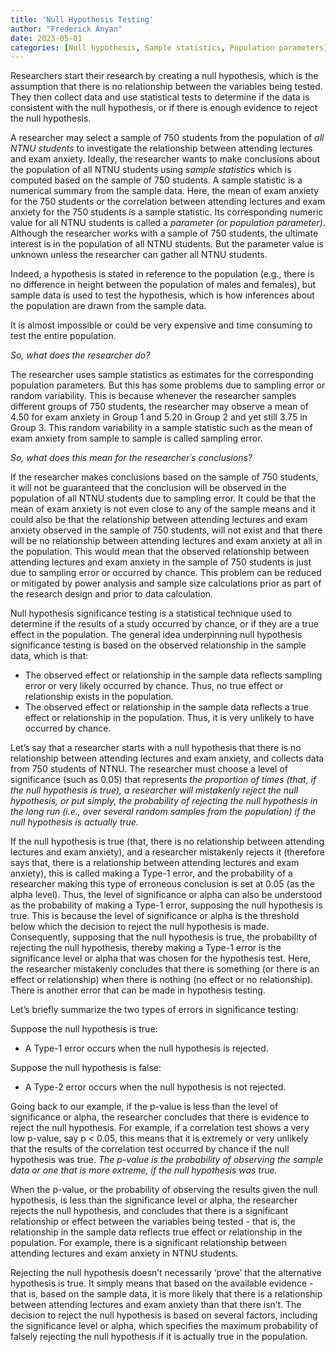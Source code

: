 ```yaml
---
title: 'Null Hypothesis Testing'
author: "Frederick Anyan"
date: 2023-05-01
categories: [Null hypothesis, Sample statistics, Population parameters]
---
```


Researchers start their research by creating a null hypothesis, which is the assumption that there is no relationship between the variables being tested. They then collect data and use statistical tests to determine if the data is consistent with the null hypothesis, or if there is enough evidence to reject the null hypothesis. 

A researcher may select a sample of 750 students from the population of _all NTNU students_ to investigate the relationship between attending lectures and exam anxiety. Ideally, the researcher wants to make conclusions about the population of all NTNU students using _sample statistics_ which is computed based on the sample of 750 students. A sample statistic is a numerical summary from the sample data. Here, the mean of exam anxiety for the 750 students or the correlation between attending lectures and exam anxiety for the 750 students is a sample statistic. Its corresponding numeric value for all NTNU students is called a _parameter (or population parameter)_. Although the researcher works with a sample of 750 students, the ultimate interest is in the population of all NTNU students. But the parameter value is unknown unless the researcher can gather all NTNU students. 

Indeed, a hypothesis is stated in reference to the population (e.g., there is no difference in height between the population of males and females), but sample data is used to test the hypothesis, which is how inferences about the population are drawn from the sample data. 

It is almost impossible or could be very expensive and time consuming to test the entire population.

_So, what does the researcher do?_

The researcher uses sample statistics as estimates for the corresponding population parameters. But this has some problems due to sampling error or random variability. This is because whenever the researcher samples different groups of 750 students, the researcher may observe a mean of 4.50 for exam anxiety in Group 1 and 5.20 in Group 2 and yet still 3.75 in Group 3. This random variability in a sample statistic such as the mean of exam anxiety from sample to sample is called sampling error. 

_So, what does this mean for the researcher´s conclusions?_

If the researcher makes conclusions based on the sample of 750 students, it will not be guaranteed that the conclusion will be observed in the population of all NTNU students due to sampling error. It could be that the mean of exam anxiety is not even close to any of the sample means and it could also be that the relationship between attending lectures and exam anxiety observed in the sample of 750 students, will not exist and that there will be no relationship between attending lectures and exam anxiety at all in the population. This would mean that the observed relationship between attending lectures and exam anxiety in the sample of 750 students is just due to sampling error or occurred by chance. This problem can be reduced or mitigated by power analysis and sample size calculations prior as part of the research design and prior to data calculation. 

Null hypothesis significance testing is a statistical technique used to determine if the results of a study occurred by chance, or if they are a true effect in the population. The general idea underpinning null hypothesis significance testing is based on the observed relationship in the sample data, which is that:

<ul>
  <li>The observed effect or relationship in the sample data reflects sampling error or very likely occurred by chance. Thus, no true effect or relationship exists in the population.</li>
  <li>The observed effect or relationship in the sample data reflects a true effect or relationship in the population. Thus, it is very unlikely to have occurred by chance.</li> 
</ul>

Let's say that a researcher starts with a null hypothesis that there is no relationship between attending lectures and exam anxiety, and collects data from 750 students of NTNU. The researcher must choose a level of significance (such as 0.05) that represents _the proportion of times (that, if the null hypothesis is true), a researcher will mistakenly reject the null hypothesis, or put simply, the probability of rejecting the null hypothesis in the long run (i.e., over several random samples from the population) if the null hypothesis is actually true._

If the null hypothesis is true (that, there is no relationship between attending lectures and exam anxiety), and a researcher mistakenly rejects it (therefore says that, there is a relationship between attending lectures and exam anxiety), this is called making a Type-1 error, and the probability of a researcher making this type of erroneous conclusion is set at 0.05 (as the alpha level).  Thus, the level of significance or alpha can also be understood as the probability of making a Type-1 error, supposing the null hypothesis is true. This is because the level of significance or alpha is the threshold below which the decision to reject the null hypothesis is made. Consequently, supposing that the null hypothesis is true, the probability of rejecting the null hypothesis, thereby making a Type-1 error is the significance level or alpha that was chosen for the hypothesis test. Here, the researcher mistakenly concludes that there is something (or there is an effect or relationship) when there is nothing (no effect or no relationship). There is another error that can be made in hypothesis testing. 

Let's briefly summarize the two types of errors in significance testing:

Suppose the null hypothesis is true:
<ul>
  <li> A Type-1 error occurs when the null hypothesis is rejected.</li>
</ul>

Suppose the null hypothesis is false:
<ul>
  <li> A Type-2 error occurs when the null hypothesis is not rejected.</li> 
</ul>

Going back to our example, if the p-value is less than the level of significance or alpha, the researcher concludes that there is evidence to reject the null hypothesis. For example, if a correlation test shows a very low p-value, say p < 0.05, this means that it is extremely or very unlikely that the results of the correlation test occurred by chance if the null hypothesis was true. _The p-value is the probability of observing the sample data or one that is more extreme, if the null hypothesis was true._ 

When the p-value, or the probability of observing the results given the null hypothesis, is less than the significance level or alpha, the researcher rejects the null hypothesis, and concludes that there is a significant relationship or effect between the variables being tested - that is, the relationship in the sample data reflects true effect or relationship in the population. For example, there is a significant relationship between attending lectures and exam anxiety in NTNU students.

Rejecting the null hypothesis doesn't necessarily 'prove' that the alternative hypothesis is true. It simply means that based on the available evidence - that is, based on the sample data, it is more likely that there is a relationship between attending lectures and exam anxiety than that there isn't. The decision to reject the null hypothesis is based on several factors, including the significance level or alpha, which specifies the maximum probability of falsely rejecting the null hypothesis if it is actually true in the population.  


